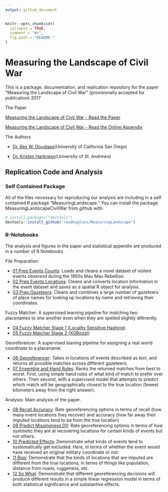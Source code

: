 ```yaml
---
output: github_document
---
```


<!-- README.md is generated from README.Rmd. Please edit that file -->


```r
knitr::opts_chunk$set(
  collapse = TRUE,
  comment = "#>",
  fig.path = "README-"
)
``` 
 
# Measuring the Landscape of Civil War

This is a package, documentation, and replication repository for the paper "Measuring the Landscape of Civil War" (provisionally accepted for publication) 2017

The Paper

[Measuring the Landscape of Civil War - Read the Paper](https://github.com/rexdouglass/MeasuringLandscape/blob/master/paper/MeasuringLandscapeOfCivilWar_2017.pdf)

[Measuring the Landscape of Civil War - Read the Online Appendix](https://github.com/rexdouglass/MeasuringLandscape/blob/master/paper/MeasuringLandscape_Appendix.pdf)

The Authors

* [Dr. Rex W. Douglass](www.rexdouglass.com)(University of California San Diego)

* [Dr. Kristen Harkness](https://kristenharkness.com/)(University of St. Andrews)


## Replication Code and Analysis

### Self Contained Package

All of the files necessary for reproducing our analysis are including in a self contained R package "MeasuringLandscape." You can install the package MeasuringLandscapeCivilWar from github with:

```r
# install.packages("devtools")
devtools::install_github("rexdouglass/MeasuringLandscape")
```

### R-Notebooks

The analysis and figures in the paper and statistical appendix are produced in a number of R Notebooks

File Preparation:

* [01 Prep Events Counts](https://rexdouglass.github.io/MeasuringLandscape/01_prep_events_counts.nb.html): Loads and cleans a novel dataset of violent events obserevd during the 1950s Mau Mau Rebellion.
* [02 Prep Events Locations](https://rexdouglass.github.io/MeasuringLandscape/02_prep_events_locations.nb.html): Cleans and converts location information in the event dataset and saves as a spatial R object for analysis.
* [03 Prep Gazeteers](https://rexdouglass.github.io/MeasuringLandscape/03_prep_gazeteers.nb.html): Cleans and combines a large number of gazeteers of place names for looking up locations by name and retrieving their coordinates.

Fuzzy Matcher: A supervised learning pipeline for matching two placenames to one another even when they are spelled slightly diferently.

* [04 Fuzzy Matcher Stage 1 (Locality Sensitive Hashing)](https://rexdouglass.github.io/MeasuringLandscape/04_fuzzy_matcher_stage_1_lsh.nb.html)
* [05 Fuzzy Matcher Stage 2 (XGBoost)](https://rexdouglass.github.io/MeasuringLandscape/05_fuzzy_matcher_stage_2_xgboost.nb.html)

Georeferencer: A supervised leaning pipeline for assigning a real world coordinate to a placename.

* [06 Georeferencer](https://rexdouglass.github.io/MeasuringLandscape/06_georeferencer.nb.html): Takes in locations of events described as text, and returns all possible matches across different gazeteers.
* [07 Ensemble and Hand Rules](https://rexdouglass.github.io/MeasuringLandscape/07_ensemble_and_hand_rules.nb.html): Ranks the returned matches from best to worst. First, using simple hand rules of what kind of match to prefer over others. Then second, with a supervised model that attempts to predict which match will be geographically closest to the true location (fewest kilometers away from the right answer).


Analysis: Main analysis of the paper.

* [08 Recall Accuracy](https://rexdouglass.github.io/MeasuringLandscape/08_recall_accuracy.nb.html): Rate georeferencing options in terms of recall (how many event locations they recover) and accuracy (how far away their imputed locations tend to be from the true location)
* [09 Predict Missingness DV](https://rexdouglass.github.io/MeasuringLandscape/09_predict_missingness_lhs.nb.html): Rate georeferencing options in terms of how systmetic they are at recovering locations for certain kinds of events but not others.
* [10 Predicted Effects](https://rexdouglass.github.io/MeasuringLandscape/10_predicted_effects.nb.html): Demonstrate what kinds of events tend to systematically get excluded. Here, in terms of whether the event would have received an original military coordinate or not.
* [11 Bias](https://rexdouglass.github.io/MeasuringLandscape/11_bias.nb.html): Demonstrate that the kinds of locations that are imputed are different from the true locations, in terms of things like population, distance from roads, ruggeness, etc.
* [12 So What](https://rexdouglass.github.io/MeasuringLandscape/12_so_what.nb.html): Demonstrate that different georeferencing decisions will produce different results in a simple linear regression model in terms of both statistical significance and substantive effects.

 

